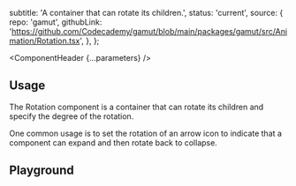 


  subtitle: 'A container that can rotate its children.',
  status: 'current',
  source: {
    repo: 'gamut',
    githubLink:
      'https://github.com/Codecademy/gamut/blob/main/packages/gamut/src/Animation/Rotation.tsx',
  },
};

<Meta of={RotationStories} />

<ComponentHeader {...parameters} />

## Usage

The Rotation component is a container that can rotate its children and specify the degree of the rotation.

One common usage is to set the rotation of an arrow icon to indicate that a component can expand and then rotate back to collapse.

## Playground

<Canvas sourceState="shown" of={RotationStories.Default} />

<Controls />
